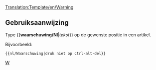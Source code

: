 <noinclude>[[Translation:Template/en/Warning]]</noinclude>{{en/Ambox| type  = content
| text  = <strong>Waarschuwing</strong><br>{{{1|Deze sjabloon heeft geen specifieke waarschuwing, verwijder of werk deze template bij met de correcte actie.}}}
}}<noinclude>

==Gebruiksaanwijzing==
Type <nowiki>{{</nowiki>'''waarschuwing/Nl'''|''tekst''<nowiki>}}</nowiki> op de gewenste positie in een artikel.

Bijvoorbeeld:
<pre>{{nl/Waarschuwing|druk niet op ctrl-alt-del}}</pre>

[[Category:nl/Berichtenbox|W]]</noinclude>